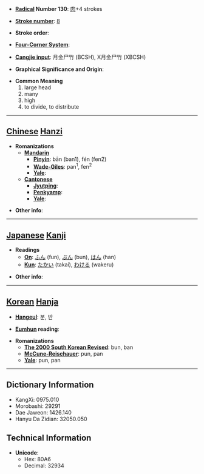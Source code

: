 * '''[[Wiktionary:Chinese radical index| Radical]] Number 130''': [[Wiktionary:Chinese radical index 肉|肉]]+4 strokes

* '''[[Wiktionary:Chinese total strokes index|Stroke number]]''': [[Wiktionary:Chinese total strokes index 8|8]]

* '''Stroke order''': 

* '''[[Wiktionary:Chinese four corner index|Four-Corner System]]''': 

* '''[[Wiktionary:Chinese Cangjie index|Cangjie input]]''': 月金尸竹 (BCSH), X月金尸竹 (XBCSH)

* '''Graphical Significance and Origin''': 

* '''Common Meaning'''
*#large head
*# many
*# high
*# to divide, to distribute


----

== [[Chinese]] [[Hanzi]] ==

* '''Romanizations'''
** '''[[Mandarin]]'''
*** '''[[Pinyin]]''': bān (ban1), fén (fen2)
*** '''[[Wade-Giles]]''': pan<sup>1</sup>, fen<sup>2</sup>
*** '''[[Yale]]''': 
** '''[[Cantonese]]'''
*** '''[[Jyutping]]''':
*** '''[[Penkyamp]]''': 
*** '''[[Yale]]''': 

* '''Other info''': 

----

== [[Japanese]] [[Kanji]] ==

* '''Readings'''
** '''[[On]]''': [[ふん]] (fun), [[ぶん]] (bun), [[はん]] (han)
** '''[[Kun]]''': [[たかい]] (takai), [[わける]] (wakeru)

* '''Other info''':  

----

== [[Korean]] [[Hanja]] ==

* '''[[Hangeul]]''': 분, 반

* '''[[Eumhun]] reading''': 

* '''Romanizations'''
** '''[[The 2000 South Korean Revised Romanization|The 2000 South Korean Revised]]''': bun, ban
** '''[[McCune-Reischauer]]''': pun, pan
** '''[[Yale]]''': pun, pan

----

== Dictionary Information ==

* KangXi: 0975.010
* Morobashi: 29291
* Dae Jaweon: 1426.140
* Hanyu Da Zidian: 32050.050

== Technical Information ==

* '''Unicode''':
** Hex: 80A6
** Decimal: 32934